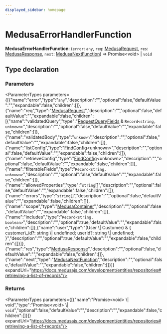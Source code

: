 ```yaml
---
displayed_sidebar: homepage
---
```



# MedusaErrorHandlerFunction

 **MedusaErrorHandlerFunction**: (`error`: `any`, `req`: [MedusaRequest](../interfaces/medusa.MedusaRequest.mdx), `res`: [MedusaResponse](medusa.MedusaResponse.mdx), `next`: [MedusaNextFunction](medusa.MedusaNextFunction.mdx)) => Promise&#60;void&#62; \| `void`

## Type declaration

### Parameters

<ParameterTypes parameters={[{"name":"error","type":"`any`","description":"","optional":false,"defaultValue":"","expandable":false,"children":[]},{"name":"req","type":"[MedusaRequest](../interfaces/medusa.MedusaRequest.mdx)","description":"","optional":false,"defaultValue":"","expandable":false,"children":[{"name":"validatedQuery","type":"[RequestQueryFields](../interfaces/medusa.RequestQueryFields.mdx) & `Record<string, unknown>`","description":"","optional":false,"defaultValue":"","expandable":false,"children":[]},{"name":"validatedBody","type":"`unknown`","description":"","optional":false,"defaultValue":"","expandable":false,"children":[]},{"name":"listConfig","type":"[FindConfig](../interfaces/medusa.FindConfig.mdx)&#60;unknown&#62;","description":"","optional":false,"defaultValue":"","expandable":false,"children":[]},{"name":"retrieveConfig","type":"[FindConfig](../interfaces/medusa.FindConfig.mdx)&#60;unknown&#62;","description":"","optional":false,"defaultValue":"","expandable":false,"children":[]},{"name":"filterableFields","type":"`Record<string, unknown>`","description":"","optional":false,"defaultValue":"","expandable":false,"children":[]},{"name":"allowedProperties","type":"`string`[]","description":"","optional":false,"defaultValue":"","expandable":false,"children":[]},{"name":"errors","type":"`string`[]","description":"","optional":false,"defaultValue":"","expandable":false,"children":[]},{"name":"scope","type":"[MedusaContainer](medusa.MedusaContainer.mdx)","description":"","optional":false,"defaultValue":"","expandable":false,"children":[]},{"name":"includes","type":"`Record<string, boolean>`","description":"","optional":true,"defaultValue":"","expandable":false,"children":[]},{"name":"user","type":"(User \\| Customer) & &#123; customer\\_id?: string \\| undefined; userId?: string \\| undefined; &#125;","description":"","optional":true,"defaultValue":"","expandable":false,"children":[]}]},{"name":"res","type":"[MedusaResponse](medusa.MedusaResponse.mdx)","description":"","optional":false,"defaultValue":"","expandable":false,"children":[]},{"name":"next","type":"[MedusaNextFunction](medusa.MedusaNextFunction.mdx)","description":"","optional":false,"defaultValue":"","expandable":false,"children":[]}]} expandUrl="https://docs.medusajs.com/development/entities/repositories#retrieving-a-list-of-records"/>

### Returns

<ParameterTypes parameters={[{"name":"Promise&#60;void&#62; \\| void","type":"Promise&#60;void&#62; \\| `void`","optional":false,"defaultValue":"","description":"","expandable":false,"children":[]}]} expandUrl="https://docs.medusajs.com/development/entities/repositories#retrieving-a-list-of-records"/>
